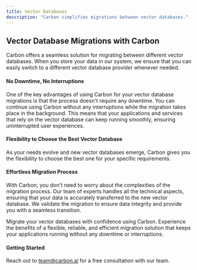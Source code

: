 ```yaml
---
title: Vector Databases
description: "Carbon simplifies migrations between vector databases."
---
```


## Vector Database Migrations with Carbon

Carbon offers a seamless solution for migrating between different vector databases. When you store your data in our system, we ensure that you can easily switch to a different vector database provider whenever needed.

#### No Downtime, No Interruptions

One of the key advantages of using Carbon for your vector database migrations is that the process doesn't require any downtime. You can continue using Carbon without any interruptions while the migration takes place in the background. This means that your applications and services that rely on the vector database can keep running smoothly, ensuring uninterrupted user experiences.

#### Flexibility to Choose the Best Vector Database

As your needs evolve and new vector databases emerge, Carbon gives you the flexibility to choose the best one for your specific requirements. 

#### Effortless Migration Process

With Carbon, you don't need to worry about the complexities of the migration process. Our team of experts handles all the technical aspects, ensuring that your data is accurately transferred to the new vector database. We validate the migration to ensure data integrity and provide you with a seamless transition.

Migrate your vector databases with confidence using Carbon. Experience the benefits of a flexible, reliable, and efficient migration solution that keeps your applications running without any downtime or interruptions.

#### Getting Started

Reach out to team@carbon.ai for a free consultation with our team.